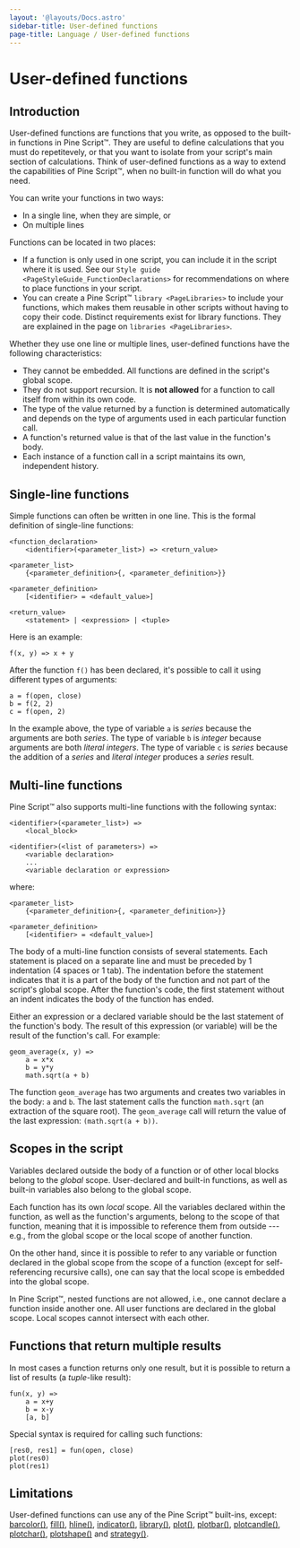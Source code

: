 ```yaml
---
layout: '@layouts/Docs.astro'
sidebar-title: User-defined functions
page-title: Language / User-defined functions
---
```


# User-defined functions 


## Introduction

User-defined functions are functions that you write, as opposed to the
built-in functions in Pine Script™. They are useful to define
calculations that you must do repetitevely, or that you want to isolate
from your script\'s main section of calculations. Think of user-defined
functions as a way to extend the capabilities of Pine Script™, when no
built-in function will do what you need.

You can write your functions in two ways:

-   In a single line, when they are simple, or
-   On multiple lines

Functions can be located in two places:

-   If a function is only used in one script, you can include it in the
    script where it is used. See our
    `Style guide <PageStyleGuide_FunctionDeclarations>` for recommendations on where to place functions in your
    script.
-   You can create a Pine Script™
    `library <PageLibraries>` to include
    your functions, which makes them reusable in other scripts without
    having to copy their code. Distinct requirements exist for library
    functions. They are explained in the page on
    `libraries <PageLibraries>`.

Whether they use one line or multiple lines, user-defined functions have
the following characteristics:

-   They cannot be embedded. All functions are defined in the script\'s
    global scope.
-   They do not support recursion. It is **not allowed** for a function
    to call itself from within its own code.
-   The type of the value returned by a function is determined
    automatically and depends on the type of arguments used in each
    particular function call.
-   A function\'s returned value is that of the last value in the
    function\'s body.
-   Each instance of a function call in a script maintains its own,
    independent history.

## Single-line functions

Simple functions can often be written in one line. This is the formal
definition of single-line functions:

``` text
<function_declaration>
    <identifier>(<parameter_list>) => <return_value>

<parameter_list>
    {<parameter_definition>{, <parameter_definition>}}

<parameter_definition>
    [<identifier> = <default_value>]

<return_value>
    <statement> | <expression> | <tuple>
```

Here is an example:

``` pine
f(x, y) => x + y
```

After the function `f()` has been declared, it\'s possible to call it
using different types of arguments:

``` pine
a = f(open, close)
b = f(2, 2)
c = f(open, 2)
```

In the example above, the type of variable `a` is *series* because the
arguments are both *series*. The type of variable `b` is *integer*
because arguments are both *literal integers*. The type of variable `c`
is *series* because the addition of a *series* and *literal integer*
produces a *series* result.

## Multi-line functions

Pine Script™ also supports multi-line functions with the following
syntax:

``` text
<identifier>(<parameter_list>) => 
    <local_block>

<identifier>(<list of parameters>) =>
    <variable declaration>
    ...
    <variable declaration or expression>
```

where:

``` text
<parameter_list>
    {<parameter_definition>{, <parameter_definition>}}

<parameter_definition>
    [<identifier> = <default_value>]
```

The body of a multi-line function consists of several statements. Each
statement is placed on a separate line and must be preceded by 1
indentation (4 spaces or 1 tab). The indentation before the statement
indicates that it is a part of the body of the function and not part of
the script\'s global scope. After the function\'s code, the first
statement without an indent indicates the body of the function has
ended.

Either an expression or a declared variable should be the last statement
of the function\'s body. The result of this expression (or variable)
will be the result of the function\'s call. For example:

``` pine
geom_average(x, y) =>
    a = x*x
    b = y*y
    math.sqrt(a + b)
```

The function `geom_average` has two arguments and creates two variables
in the body: `a` and `b`. The last statement calls the function
`math.sqrt` (an extraction of the square root). The `geom_average` call
will return the value of the last expression: `(math.sqrt(a + b))`.

## Scopes in the script

Variables declared outside the body of a function or of other local
blocks belong to the *global* scope. User-declared and built-in
functions, as well as built-in variables also belong to the global
scope.

Each function has its own *local* scope. All the variables declared
within the function, as well as the function\'s arguments, belong to the
scope of that function, meaning that it is impossible to reference them
from outside \-\-- e.g., from the global scope or the local scope of
another function.

On the other hand, since it is possible to refer to any variable or
function declared in the global scope from the scope of a function
(except for self-referencing recursive calls), one can say that the
local scope is embedded into the global scope.

In Pine Script™, nested functions are not allowed, i.e., one cannot
declare a function inside another one. All user functions are declared
in the global scope. Local scopes cannot intersect with each other.

## Functions that return multiple results

In most cases a function returns only one result, but it is possible to
return a list of results (a *tuple*-like result):

``` pine
fun(x, y) =>
    a = x+y
    b = x-y
    [a, b]
```

Special syntax is required for calling such functions:

``` pine
[res0, res1] = fun(open, close)
plot(res0)
plot(res1)
```

## Limitations

User-defined functions can use any of the Pine Script™ built-ins,
except:
[barcolor()](https://www.tradingview.com/pine-script-reference/v5/#fun_barcolor),
[fill()](https://www.tradingview.com/pine-script-reference/v5/#fun_fill),
[hline()](https://www.tradingview.com/pine-script-reference/v5/#fun_hline),
[indicator()](https://www.tradingview.com/pine-script-reference/v5/#fun_indicator),
[library()](https://www.tradingview.com/pine-script-reference/v5/#fun_library),
[plot()](https://www.tradingview.com/pine-script-reference/v5/#fun_plot),
[plotbar()](https://www.tradingview.com/pine-script-reference/v5/#fun_plotbar),
[plotcandle()](https://www.tradingview.com/pine-script-reference/v5/#fun_plotcandle),
[plotchar()](https://www.tradingview.com/pine-script-reference/v5/#fun_plotchar),
[plotshape()](https://www.tradingview.com/pine-script-reference/v5/#fun_plotshape)
and
[strategy()](https://www.tradingview.com/pine-script-reference/v5/#fun_strategy).


